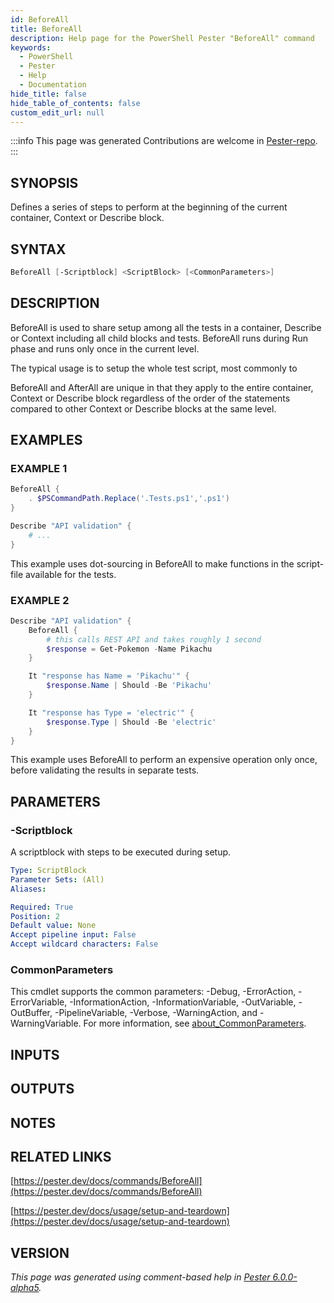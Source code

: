 ```yaml
---
id: BeforeAll
title: BeforeAll
description: Help page for the PowerShell Pester "BeforeAll" command
keywords:
  - PowerShell
  - Pester
  - Help
  - Documentation
hide_title: false
hide_table_of_contents: false
custom_edit_url: null
---
```


:::info This page was generated
Contributions are welcome in [Pester-repo](https://github.com/pester/pester).
:::

## SYNOPSIS

Defines a series of steps to perform at the beginning of the current container,
Context or Describe block.

## SYNTAX

```powershell
BeforeAll [-Scriptblock] <ScriptBlock> [<CommonParameters>]
```

## DESCRIPTION

BeforeAll is used to share setup among all the tests in a container, Describe
or Context including all child blocks and tests.
BeforeAll runs during Run phase
and runs only once in the current level.

The typical usage is to setup the whole test script, most commonly to

BeforeAll and AfterAll are unique in that they apply to the entire container,
Context or Describe block regardless of the order of the statements compared to
other Context or Describe blocks at the same level.

## EXAMPLES

### EXAMPLE 1

```powershell
BeforeAll {
    . $PSCommandPath.Replace('.Tests.ps1','.ps1')
}

Describe "API validation" {
    # ...
}
```

This example uses dot-sourcing in BeforeAll to make functions in the script-file
available for the tests.

### EXAMPLE 2

```powershell
Describe "API validation" {
    BeforeAll {
        # this calls REST API and takes roughly 1 second
        $response = Get-Pokemon -Name Pikachu
    }

    It "response has Name = 'Pikachu'" {
        $response.Name | Should -Be 'Pikachu'
    }

    It "response has Type = 'electric'" {
        $response.Type | Should -Be 'electric'
    }
}
```

This example uses BeforeAll to perform an expensive operation only once, before validating
the results in separate tests.

## PARAMETERS

### -Scriptblock

A scriptblock with steps to be executed during setup.

```yaml
Type: ScriptBlock
Parameter Sets: (All)
Aliases:

Required: True
Position: 2
Default value: None
Accept pipeline input: False
Accept wildcard characters: False
```

### CommonParameters

This cmdlet supports the common parameters: -Debug, -ErrorAction, -ErrorVariable, -InformationAction, -InformationVariable, -OutVariable, -OutBuffer, -PipelineVariable, -Verbose, -WarningAction, and -WarningVariable. For more information, see [about_CommonParameters](http://go.microsoft.com/fwlink/?LinkID=113216).

## INPUTS

## OUTPUTS

## NOTES

## RELATED LINKS

[https://pester.dev/docs/commands/BeforeAll](https://pester.dev/docs/commands/BeforeAll)

[https://pester.dev/docs/usage/setup-and-teardown](https://pester.dev/docs/usage/setup-and-teardown)

## VERSION

*This page was generated using comment-based help in [Pester 6.0.0-alpha5](https://github.com/pester/pester).*
